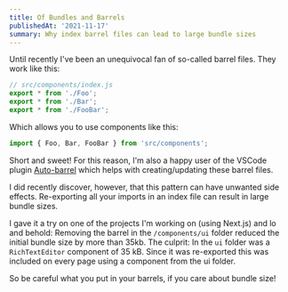 ```yaml
---
title: Of Bundles and Barrels
publishedAt: '2021-11-17'
summary: Why index barrel files can lead to large bundle sizes
---
```


Until recently I've been an unequivocal fan of so-called barrel files. They work like this:

```ts
// src/components/index.js
export * from './Foo';
export * from './Bar';
export * from './FooBar';
```

Which allows you to use components like this:

```ts
import { Foo, Bar, FooBar } from 'src/components';
```

Short and sweet! For this reason, I'm also a happy user of the VSCode plugin [Auto-barrel](https://marketplace.visualstudio.com/items?itemName=mikehanson.auto-barrel) which helps with creating/updating these barrel files.

I did recently discover, however, that this pattern can have unwanted side effects. Re-exporting all your imports in an index file can result in large bundle sizes.

I gave it a try on one of the projects I'm working on (using Next.js) and lo and behold: Removing the barrel in the `/components/ui` folder reduced the initial bundle size by more than 35kb. The culprit: In the `ui` folder was a `RichTextEditor` component of 35 kB. Since it was re-exported this was included on every page using a component from the ui folder.

So be careful what you put in your barrels, if you care about bundle size!
